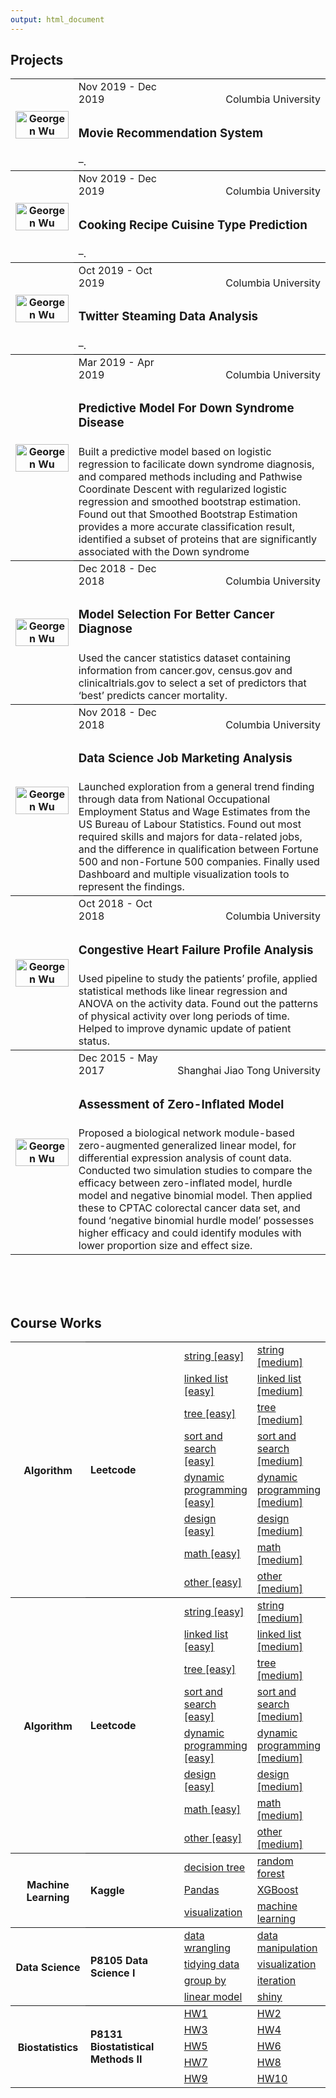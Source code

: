 ```yaml
---
output: html_document
---
```


<link rel="stylesheet" href="style.css">
<script src="https://kit.fontawesome.com/6e8b08f469.js" crossorigin="anonymous"></script>

<h2><b>Projects</b></h2>

<table>
<col width="20%">
<col width="30%">
<col width="50%">

<tr style="border-top:1pt solid black;">
  <th rowspan="3"><a href="https://github.com/Sapphirine/201912-43-Movie-Recommendation"><img src="image/6893_final.png" alt="Georgen Wu" style="width:100%; float:left" class="center image-square"></a></th>
  <td style="vertical-align: bottom">Nov 2019 - Dec 2019</td>
  <td style="text-align:right; vertical-align:bottom">Columbia University</td>
</tr>
<tr>
  <td colspan="2" style="height:20px; vertical-align:middle"><h3><b>Movie Recommendation System</b></h3></td>
</tr>
<tr>
  <td colspan="2">--.</td>
</tr>

<tr style="border-top:1pt solid black;">
  <th rowspan="3"><a href="https://github.com/valuntiny/P9120_final"><img src="image/9120.png" alt="Georgen Wu" style="width:100%; float:left" class="center image-square"></a></th>
  <td style="vertical-align: bottom">Nov 2019 - Dec 2019</td>
  <td style="text-align:right; vertical-align:bottom">Columbia University</td>
</tr>
<tr>
  <td colspan="2" style="height:20px; vertical-align:middle"><h3><b>Cooking Recipe Cuisine Type Prediction</b></h3></td>
</tr>
<tr>
  <td colspan="2">--.</td>
</tr>

<tr style="border-top:1pt solid black;">
  <th rowspan="3"><a href="https://github.com/valuntiny/E6893_HW3"><img src="image/6893_hw3.png" alt="Georgen Wu" style="width:100%; float:left" class="center image-square"></a></th>
  <td style="vertical-align: bottom">Oct 2019 - Oct 2019</td>
  <td style="text-align:right; vertical-align:bottom">Columbia University</td>
</tr>
<tr>
  <td colspan="2" style="height:20px; vertical-align:middle"><h3><b>Twitter Steaming Data Analysis</b></h3></td>
</tr>
<tr>
  <td colspan="2">--.</td>
</tr>

<tr style="border-top:1pt solid black;">
  <th rowspan="3"><a href="https://github.com/valuntiny/p8160_group_project_2"><img src="image/SC.png" alt="Georgen Wu" style="width:100%; float:left" class="center image-square"></a></th>
  <td style="vertical-align: bottom">Mar 2019 - Apr 2019</td>
  <td style="text-align:right; vertical-align:bottom">Columbia University</td>
</tr>
<tr>
  <td colspan="2" style="height:20px; vertical-align:middle"><h3><b>Predictive Model For Down Syndrome Disease</b></h3></td>
</tr>
<tr>
  <td colspan="2">Built a predictive model based on logistic regression to facilicate down syndrome diagnosis, and compared methods including and Pathwise Coordinate Descent with regularized logistic regression and smoothed bootstrap estimation. Found out that Smoothed Bootstrap Estimation provides a more accurate classification result, identified a subset of proteins that are significantly associated with the Down syndrome</td>
</tr>

<tr class="spacer"></tr>

<tr style="border-top:1pt solid black;">
  <th rowspan="3"><a href="https://github.com/Raarbiarsan1899/p8130_bm_group4"><img src="image/BM_final.png" alt="Georgen Wu" style="width:100%; float:left" class="center image-square"></a></th>
  <td style="vertical-align: bottom">Dec 2018 - Dec 2018</td>
  <td style="text-align:right; vertical-align:bottom">Columbia University</td>
</tr>
<tr>
  <td colspan="2" style="height:20px; vertical-align:middle"><h3><b>Model Selection For Better Cancer Diagnose</b></h3></td>
</tr>
<tr>
  <td colspan="2">Used the cancer statistics dataset containing information from cancer.gov, census.gov and clinicaltrials.gov to select a set of predictors that ‘best’ predicts cancer mortality.</td>
</tr>

<tr style="border-top:1pt solid black;">
  <th rowspan="3"><a href="http://shanj.tk/P8105_final_website.io/index.html"><img src="image/DS_final.jpg" alt="Georgen Wu" style="width:100%; float:left" class="center image-square"></a></th>
  <td style="vertical-align: bottom">Nov 2018 - Dec 2018</td>
  <td style="text-align:right; vertical-align:bottom">Columbia University</td>
</tr>
<tr>
  <td colspan="2" style="height:20px; vertical-align:middle"><h3><b>Data Science Job Marketing Analysis</b></h3></td>
</tr>
<tr>
  <td colspan="2">Launched exploration from a general trend finding through data from National Occupational Employment Status and Wage Estimates from the US Bureau of Labour Statistics. Found out most required skills and majors for data-related jobs, and the difference in qualification between Fortune 500 and non-Fortune 500 companies. Finally used Dashboard and multiple visualization tools to represent the findings.</td>
</tr>

<tr style="border-top:1pt solid black;">
  <th rowspan="3"><a href="https://github.com/valuntiny/p8105_mtp_gw2383"><img src="image/DS_midterm.png" alt="Georgen Wu" style="width:100%; float:left" class="center image-square"></a></th>
  <td style="vertical-align: bottom">Oct 2018 - Oct 2018</td>
  <td style="text-align:right; vertical-align:bottom">Columbia University</td>
</tr>
<tr>
  <td colspan="2" style="height:20px; vertical-align:middle"><h3><b>Congestive Heart Failure Profile Analysis</b></h3></td>
</tr>
<tr>
  <td colspan="2">Used pipeline to study the patients' profile, applied statistical methods like linear regression and ANOVA on the activity data. Found out the patterns of physical activity over long periods of time. Helped to improve dynamic update of patient status.</td>
</tr>

<tr style="border-top:1pt solid black;">
  <th rowspan="3"><a href="https://github.com/valuntiny/valuntiny.github.io/blob/master/thesis_final_version.pdf"><img src="image/thesis.png" alt="Georgen Wu" style="width:100%; float:left" class="center image-square"></a></th>
  <td style="vertical-align: bottom">Dec 2015 - May 2017</td>
  <td style="text-align:right; vertical-align:bottom">Shanghai Jiao Tong University</td>
</tr>
<tr>
  <td colspan="2" style="height:20px; vertical-align:middle"><h3><b>Assessment of Zero-Inflated Model</b></h3></td>
</tr>
<tr>
  <td colspan="2">Proposed a biological network module-based zero-augmented generalized linear model, for differential expression analysis of count data. Conducted two simulation studies to compare the efficacy between zero-inflated model, hurdle model and negative binomial model. Then applied these to CPTAC colorectal cancer data set, and found 'negative binomial hurdle model' possesses higher efficacy and could identify modules with lower proportion size and effect size.</td>
</tr>

</table>


</br>
</br>
</br>


<h2><b>Course Works</b></h2>

<table>
<col width="25%">
<col width="35%">
<col width="20%">
<col width="20%">

<tr style="border-top:1pt solid black;">
  <th rowspan="8"><h4>Algorithm</h4></th>
  <td rowspan="8"; style="vertical-align: middle"><h4>Leetcode</h4></td>
  <td><a href="https://github.com/valuntiny/leetcode_string">string [easy]</a></td>
  <td><a href="https://github.com/valuntiny/leetcode_string_ii">string [medium]</a></td>
</tr>
<tr>
  <td><a href="https://github.com/valuntiny/leetcode_linked_list">linked list [easy]</a></td>
  <td><a href="https://github.com/valuntiny/leetcode_linked_list_ii">linked list [medium]</a></td>
</tr>
<tr>
  <td><a href="https://github.com/valuntiny/leetcode_tree">tree [easy]</a></td>
  <td><a href="https://github.com/valuntiny/leetcode_tree_map">tree [medium]</a></td>
</tr>
<tr>
  <td><a href="https://github.com/valuntiny/leetcode_sort_search">sort and search [easy]</a></td>
  <td><a href="https://github.com/valuntiny/leetcode_sort_search_ii">sort and search [medium]</a></td>
</tr>
<tr>
  <td><a href="https://github.com/valuntiny/leetcode_dynamic_prog">dynamic programming [easy]</a></td>
  <td><a href="https://github.com/valuntiny/leetcode_dynamic_prog_ii">dynamic programming [medium]</a></td>
</tr>
<tr>
  <td><a href="https://github.com/valuntiny/leetcode_design">design [easy]</a></td>
  <td><a href="https://github.com/valuntiny/leetcode_design_ii">design [medium]</a></td>
</tr>
<tr>
  <td><a href="https://github.com/valuntiny/leetcode_math">math [easy]</a></td>
  <td><a href="https://github.com/valuntiny/leetcode_math_ii">math [medium]</a></td>
</tr>
<tr>
  <td><a href="https://github.com/valuntiny/leetcode_other">other [easy]</a></td>
  <td><a href="https://github.com/valuntiny/leetcode_other_ii">other [medium]</a></td>
</tr>

<tr style="border-top:1pt solid black;">
  <th rowspan="8"><h4>Algorithm</h4></th>
  <td rowspan="8"; style="vertical-align: middle"><h4>Leetcode</h4></td>
  <td><a href="https://github.com/valuntiny/leetcode_string">string [easy]</a></td>
  <td><a href="https://github.com/valuntiny/leetcode_string_ii">string [medium]</a></td>
</tr>
<tr>
  <td><a href="https://github.com/valuntiny/leetcode_linked_list">linked list [easy]</a></td>
  <td><a href="https://github.com/valuntiny/leetcode_linked_list_ii">linked list [medium]</a></td>
</tr>
<tr>
  <td><a href="https://github.com/valuntiny/leetcode_tree">tree [easy]</a></td>
  <td><a href="https://github.com/valuntiny/leetcode_tree_map">tree [medium]</a></td>
</tr>
<tr>
  <td><a href="https://github.com/valuntiny/leetcode_sort_search">sort and search [easy]</a></td>
  <td><a href="https://github.com/valuntiny/leetcode_sort_search_ii">sort and search [medium]</a></td>
</tr>
<tr>
  <td><a href="https://github.com/valuntiny/leetcode_dynamic_prog">dynamic programming [easy]</a></td>
  <td><a href="https://github.com/valuntiny/leetcode_dynamic_prog_ii">dynamic programming [medium]</a></td>
</tr>
<tr>
  <td><a href="https://github.com/valuntiny/leetcode_design">design [easy]</a></td>
  <td><a href="https://github.com/valuntiny/leetcode_design_ii">design [medium]</a></td>
</tr>
<tr>
  <td><a href="https://github.com/valuntiny/leetcode_math">math [easy]</a></td>
  <td><a href="https://github.com/valuntiny/leetcode_math_ii">math [medium]</a></td>
</tr>
<tr>
  <td><a href="https://github.com/valuntiny/leetcode_other">other [easy]</a></td>
  <td><a href="https://github.com/valuntiny/leetcode_other_ii">other [medium]</a></td>
</tr>

<tr style="border-top:1pt solid black;">
  <th rowspan="3"><h4>Machine Learning</h4></th>
  <td rowspan="3"; style="vertical-align: middle"><h4>Kaggle</h4></td>
  <td><a href="https://github.com/valuntiny/kaggle_decision_tree">decision tree</a></td>
  <td><a href="https://github.com/valuntiny/kaggle_random_forest">random forest</a></td>
</tr>
<tr>
  <td><a href="https://github.com/valuntiny/kaggle_pandas">Pandas</a></td>
  <td><a href="https://github.com/valuntiny/kaggle_XGBoost">XGBoost</a></td>
</tr>
<tr>
  <td><a href="https://github.com/valuntiny/kaggle_data_visualization">visualization</a></td>
  <td><a href="https://github.com/valuntiny/kaggle_intermediate_ML">machine learning</a></td>
</tr>

<tr style="border-top:1pt solid black;">
  <th rowspan="4"><h4>Data Science</h4></th>
  <td rowspan="4"; style="vertical-align: middle"><h4>P8105 Data Science I</h4></td>
  <td><a href="https://github.com/valuntiny/p8105_Data_wrangling_2">data wrangling</a></td>
  <td><a href="https://github.com/valuntiny/p8105_data_manipulaton">data manipulation</a></td>
</tr>
<tr>
  <td><a href="https://github.com/valuntiny/p8105_tidy_data">tidying data</a></td>
  <td><a href="https://github.com/valuntiny/p8105_Visualization">visualization</a></td>
</tr>
<tr>
  <td><a href="https://github.com/valuntiny/p8105_group_by">group by</a></td>
  <td><a href="https://github.com/valuntiny/p8105_iteration">iteration</a></td>
</tr>
<tr>
  <td><a href="https://github.com/valuntiny/p8105_linear_models">linear model</a></td>
  <td><a href="https://github.com/valuntiny/p8105_shiny">shiny</a></td>
</tr>

<tr style="border-top:1pt solid black;">
  <th rowspan="5"><h4>Biostatistics</h4></th>
  <td rowspan="5"; style="vertical-align: middle"><h4>P8131 Biostatistical Methods II</h4></td>
  <td><a href="https://github.com/valuntiny/p8131_HW1">HW1</a></td>
  <td><a href="https://github.com/valuntiny/p8131_HW2">HW2</a></td>
</tr>
<tr>
  <td><a href="https://github.com/valuntiny/p8131_HW3">HW3</a></td>
  <td><a href="https://github.com/valuntiny/p8131_HW4">HW4</a></td>
</tr>
<tr>
  <td><a href="https://github.com/valuntiny/p8131_HW5">HW5</a></td>
  <td><a href="https://github.com/valuntiny/p8131_HW6">HW6</a></td>
</tr>
<tr>
  <td><a href="https://github.com/valuntiny/p8131_HW7">HW7</a></td>
  <td><a href="https://github.com/valuntiny/p8131_HW8">HW8</a></td>
</tr>
<tr>
  <td><a href="https://github.com/valuntiny/p8131_HW9">HW9</a></td>
  <td><a href="https://github.com/valuntiny/p8131_HW10">HW10</a></td>
</tr>
</table>